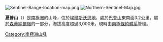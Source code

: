 [[Image:Sentinel-Range-location-map.png|thumb]]
[[Image:Northern-Sentinel-Map.jpg|thumb]]

{{Coord|77|53|S|86|10|W|display=title}}

'''夏普山'''（{{lang-en|Mount Sharp}}）是[[南極洲|南極洲]]的山峰，位於[[埃爾斯沃思地|埃爾斯沃思地]]，處於[[巴登山|巴登山]]東南面3.2公里，屬於[[森蒂納爾嶺|森蒂納爾嶺]]的一部分，海拔高度超過3,000米，現時由[[南極條約體系|南極條約體系]]管理。

{{DEFAULTSORT:Mount Sharp}}
[[Category:南極洲山峰|Category:南極洲山峰]]


{{EllsworthLand-geo-stub}}
